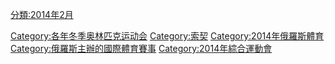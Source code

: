 {{catmore}}
{{Commonscat|2014 Winter Olympics}}

[[Category:各年冬季奥林匹克运动会|Category:各年冬季奥林匹克运动会]]
[[Category:索契|Category:索契]]
[[Category:2014年俄羅斯體育|Category:2014年俄羅斯體育]]
[[Category:俄羅斯主辦的國際體育賽事|Category:俄羅斯主辦的國際體育賽事]]
[[分類:2014年2月|分類:2014年2月]]
[[Category:2014年綜合運動會|Category:2014年綜合運動會]]